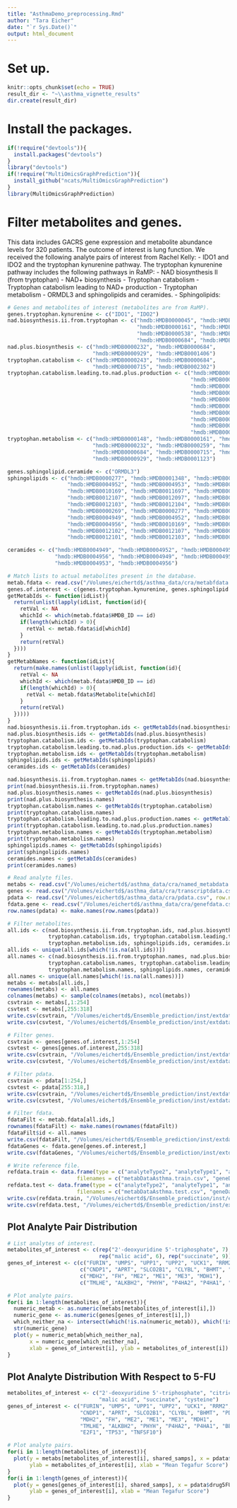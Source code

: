 ```yaml
---
title: "AsthmaDemo_preprocessing.Rmd"
author: "Tara Eicher"
date: "`r Sys.Date()`"
output: html_document
---
```


# Set up.
```r
knitr::opts_chunk$set(echo = TRUE)
result_dir <- "~\\asthma_vignette_results"
dir.create(result_dir)
```

# Install the packages.
```r
if(!require("devtools")){
  install.packages("devtools")
}
library("devtools")
if(!require("MultiOmicsGraphPrediction")){
  install_github("ncats/MultiOmicsGraphPrediction")
}
library(MultiOmicsGraphPrediction)
```

# Filter metabolites and genes.

This data includes GACRS gene expression and metabolite abundance levels for 320 patients. The outcome of interest is lung function. We received the following analyte pairs of interest from Rachel Kelly:
- IDO1 and IDO2 and the tryptophan kynurenine pathway. The tryptophan kynurenine pathway includes the following pathways in RaMP:
  - NAD biosynthesis II (from tryptophan)
  - NAD+ biosynthesis
  - Tryptophan catabolism
  - Tryptophan catabolism leading to NAD+ production
  - Tryptophan metabolism
- ORMDL3 and sphingolipids and ceramides.
  - Sphingolipids: 

```r
# Genes and metabolites of interest (metabolites are from RaMP).
genes.tryptophan.kynurenine <- c("IDO1", "IDO2")
nad.biosynthesis.ii.from.tryptophan <- c("hmdb:HMDB0000045", "hmdb:HMDB0000148", 
                                         "hmdb:HMDB0000161", "hmdb:HMDB0000232", 
                                         "hmdb:HMDB0000538", "hmdb:HMDB0000641", 
                                         "hmdb:HMDB0000684", "hmdb:HMDB0000929")
nad.plus.biosynthesis <- c("hmdb:HMDB0000232", "hmdb:HMDB0000684", 
                           "hmdb:HMDB0000929", "hmdb:HMDB0001406")
tryptophan.catabolism <- c("hmdb:HMDB0000243", "hmdb:HMDB0000684", 
                           "hmdb:HMDB0000715", "hmdb:HMDB0002302")
tryptophan.catabolism.leading.to.nad.plus.production <- c("hmdb:HMDB0000161", 
                                                          "hmdb:HMDB0000197", 
                                                          "hmdb:HMDB0000232", 
                                                          "hmdb:HMDB0000259", 
                                                          "hmdb:HMDB0000684", 
                                                          "hmdb:HMDB0000715", 
                                                          "hmdb:HMDB0000881", 
                                                          "hmdb:HMDB0000929", 
                                                          "hmdb:HMDB0001123", 
                                                          "hmdb:HMDB0001406")
tryptophan.metabolism <- c("hmdb:HMDB0000148", "hmdb:HMDB0000161", "hmdb:HMDB0000197", 
                           "hmdb:HMDB0000232", "hmdb:HMDB0000259", "hmdb:HMDB0000538", 
                           "hmdb:HMDB0000684", "hmdb:HMDB0000715", "hmdb:HMDB0000881", 
                           "hmdb:HMDB0000929", "hmdb:HMDB0001123")

genes.sphingolipid.ceramide <- c("ORMDL3")
sphingolipids <- c("hmdb:HMDB0000277", "hmdb:HMDB0001348", "hmdb:HMDB0004949",
                   "hmdb:HMDB0004952", "hmdb:HMDB0004953", "hmdb:HMDB0004956",
                   "hmdb:HMDB0010169", "hmdb:HMDB0011697", "hmdb:HMDB0012102",
                   "hmdb:HMDB0012107", "hmdb:HMDB0012097", "hmdb:HMDB0012101",
                   "hmdb:HMDB0012103", "hmdb:HMDB0012104", "hmdb:HMDB0000252",
                   "hmdb:HMDB0000269", "hmdb:HMDB0000277", "hmdb:HMDB0001348",
                   "hmdb:HMDB0004949", "hmdb:HMDB0004952", "hmdb:HMDB0004953",
                   "hmdb:HMDB0004956", "hmdb:HMDB0010169", "hmdb:HMDB0011697",
                   "hmdb:HMDB0012102", "hmdb:HMDB0012107", "hmdb:HMDB0012097",
                   "hmdb:HMDB0012101", "hmdb:HMDB0012103", "hmdb:HMDB0012104")

ceramides <- c("hmdb:HMDB0004949", "hmdb:HMDB0004952", "hmdb:HMDB0004953",
               "hmdb:HMDB0004956", "hmdb:HMDB0004949", "hmdb:HMDB0004952",
               "hmdb:HMDB0004953", "hmdb:HMDB0004956")

# Match lists to actual metabolites present in the database.
metab.fdata <- read.csv("/Volumes/eichertd$/asthma_data/cra/metabfdata.csv")
genes.of.interest <- c(genes.tryptophan.kynurenine, genes.sphingolipid.ceramide)
getMetabIds <- function(idList){
  return(unlist(lapply(idList, function(id){
    retVal <- NA
    whichId <- which(metab.fdata$HMDB_ID == id)
    if(length(whichId) > 0){
      retVal <- metab.fdata$id[whichId]
    }
    return(retVal)
  })))
}
getMetabNames <- function(idList){
  return(make.names(unlist(lapply(idList, function(id){
    retVal <- NA
    whichId <- which(metab.fdata$HMDB_ID == id)
    if(length(whichId) > 0){
      retVal <- metab.fdata$Metabolite[whichId]
    }
    return(retVal)
  }))))
}
nad.biosynthesis.ii.from.tryptophan.ids <- getMetabIds(nad.biosynthesis.ii.from.tryptophan)
nad.plus.biosynthesis.ids <- getMetabIds(nad.plus.biosynthesis)
tryptophan.catabolism.ids <- getMetabIds(tryptophan.catabolism)
tryptophan.catabolism.leading.to.nad.plus.production.ids <- getMetabIds(tryptophan.catabolism.leading.to.nad.plus.production)
tryptophan.metabolism.ids <- getMetabIds(tryptophan.metabolism)
sphingolipids.ids <- getMetabIds(sphingolipids)
ceramides.ids <- getMetabIds(ceramides)

nad.biosynthesis.ii.from.tryptophan.names <- getMetabIds(nad.biosynthesis.ii.from.tryptophan)
print(nad.biosynthesis.ii.from.tryptophan.names)
nad.plus.biosynthesis.names <- getMetabIds(nad.plus.biosynthesis)
print(nad.plus.biosynthesis.names)
tryptophan.catabolism.names <- getMetabIds(tryptophan.catabolism)
print(tryptophan.catabolism.names)
tryptophan.catabolism.leading.to.nad.plus.production.names <- getMetabIds(tryptophan.catabolism.leading.to.nad.plus.production)
print(tryptophan.catabolism.leading.to.nad.plus.production.names)
tryptophan.metabolism.names <- getMetabIds(tryptophan.metabolism)
print(tryptophan.metabolism.names)
sphingolipids.names <- getMetabIds(sphingolipids)
print(sphingolipids.names)
ceramides.names <- getMetabIds(ceramides)
print(ceramides.names)

# Read analyte files.
metabs <- read.csv("/Volumes/eichertd$/asthma_data/cra/named_metabdata.csv", row.names = 1)
genes <- read.csv("/Volumes/eichertd$/asthma_data/cra/transcriptdata.csv", row.names = 1)
pdata <- read.csv("/Volumes/eichertd$/asthma_data/cra/pdata.csv", row.names = 1)
fdata.gene <- read.csv("/Volumes/eichertd$/asthma_data/cra/genefdata.csv", row.names = 1)
row.names(pdata) <- make.names(row.names(pdata))
```

```r
# Filter metabolites.
all.ids <- c(nad.biosynthesis.ii.from.tryptophan.ids, nad.plus.biosynthesis.ids,
             tryptophan.catabolism.ids, tryptophan.catabolism.leading.to.nad.plus.production.ids,
             tryptophan.metabolism.ids, sphingolipids.ids, ceramides.ids)
all.ids <- unique(all.ids[which(!is.na(all.ids))])
all.names <- c(nad.biosynthesis.ii.from.tryptophan.names, nad.plus.biosynthesis.names,
             tryptophan.catabolism.names, tryptophan.catabolism.leading.to.nad.plus.production.names,
             tryptophan.metabolism.names, sphingolipids.names, ceramides.names)
all.names <- unique(all.names[which(!is.na(all.names))])
metabs <- metabs[all.ids,]
rownames(metabs) <- all.names
colnames(metabs) <- sample(colnames(metabs), ncol(metabs))
csvtrain <- metabs[,1:254]
csvtest <- metabs[,255:318]
write.csv(csvtrain, "/Volumes/eichertd$/Ensemble_prediction/inst/extdata/metabDataAsthma.train.csv")
write.csv(csvtest, "/Volumes/eichertd$/Ensemble_prediction/inst/extdata/metabDataAsthma.test.csv")

# Filter genes.
csvtrain <- genes[genes.of.interest,1:254]
csvtest <- genes[genes.of.interest,255:318]
write.csv(csvtrain, "/Volumes/eichertd$/Ensemble_prediction/inst/extdata/geneDataAsthma.train.csv")
write.csv(csvtest, "/Volumes/eichertd$/Ensemble_prediction/inst/extdata/geneDataAsthma.test.csv")

# Filter pdata.
csvtrain <- pdata[1:254,]
csvtest <- pdata[255:318,]
write.csv(csvtrain, "/Volumes/eichertd$/Ensemble_prediction/inst/extdata/pDataAsthma.train.csv")
write.csv(csvtest, "/Volumes/eichertd$/Ensemble_prediction/inst/extdata/pDataAsthma.test.csv")

# Filter fdata.
fdataFilt <- metab.fdata[all.ids,]
rownames(fdataFilt) <- make.names(rownames(fdataFilt))
fdataFilt$id <- all.names
write.csv(fdataFilt, "/Volumes/eichertd$/Ensemble_prediction/inst/extdata/fDataMetabAsthma.csv")
fdataGenes <- fdata.gene[genes.of.interest,]
write.csv(fdataGenes, "/Volumes/eichertd$/Ensemble_prediction/inst/extdata/fDataGeneAsthma.csv")

# Write reference file.
refdata.train <- data.frame(type = c("analyteType2", "analyteType1", "analyteType2MetaData", "analyteType1MetaData", "sampleMetaData"),
                      filenames = c("metabDataAsthma.train.csv", "geneDataAsthma.train.csv", "fDataMetabAsthma.csv", "fDataGeneAsthma.csv", "pDataAsthma.train.csv"))
refdata.test <- data.frame(type = c("analyteType2", "analyteType1", "analyteType2MetaData", "analyteType1MetaData", "sampleMetaData"),
                      filenames = c("metabDataAsthma.test.csv", "geneDataAsthma.test.csv", "fDataMetabAsthma.csv", "fDataGeneAsthma.csv", "pDataAsthma.test.csv"))
write.csv(refdata.train, "/Volumes/eichertd$/Ensemble_prediction/inst/extdata/Asthma.train.csv", row.names = FALSE)
write.csv(refdata.test, "/Volumes/eichertd$/Ensemble_prediction/inst/extdata/Asthma.test.csv", row.names = FALSE)
```

## Plot Analyte Pair Distribution
```r
# List analytes of interest.
metabolites_of_interest <- c(rep("2'-deoxyuridine 5'-triphosphate", 7), rep("citric acid", 11),
                             rep("malic acid", 6), rep("succinate", 9))
genes_of_interest <- c(c("FURIN", "UMPS", "UPP1", "UPP2", "UCK1", "RRM2", "TYMS"),
                       c("CNDP1", "APRT", "SLCO2B1", "CLYBL", "BHMT", "PDE5A", "IL4I1", "HS3ST3A1", "HS3ST3B1", "OR10H3"),
                       c("MDH2", "FH", "ME2", "ME1", "ME3", "MDH1"),
                       c("TMLHE", "ALKBH2", "PHYH", "P4HA2", "P4HA1", "BBOX1", "PLOD1", "PLOD2", "PLOD3", "P3H1"))

# Plot analyte pairs.
for(i in 1:length(metabolites_of_interest)){
  numeric_metab <- as.numeric(metabs[metabolites_of_interest[i],])
  numeric_gene <- as.numeric(genes[genes_of_interest[i],])
  which_neither_na <- intersect(which(!is.na(numeric_metab)), which(!is.na(numeric_gene)))
  str(numeric_gene)
  plot(y = numeric_metab[which_neither_na], 
       x = numeric_gene[which_neither_na],
       xlab = genes_of_interest[i], ylab = metabolites_of_interest[i])
}
```

## Plot Analyte Distribution With Respect to 5-FU
```r
metabolites_of_interest <- c("2'-deoxyuridine 5'-triphosphate", "citric acid",
                             "malic acid", "succinate", "cysteine")
genes_of_interest <- c("FURIN", "UMPS", "UPP1", "UPP2", "UCK1", "RRM2", "TYMS",
                       "CNDP1", "APRT", "SLCO2B1", "CLYBL", "BHMT", "PDE5A", "IL4I1", "HS3ST3A1", "HS3ST3B1", "OR10H3",
                       "MDH2", "FH", "ME2", "ME1", "ME3", "MDH1",
                       "TMLHE", "ALKBH2", "PHYH", "P4HA2", "P4HA1", "BBOX1", "PLOD1", "PLOD2", "PLOD3", "P3H1",
                       "E2F1", "TP53", "TNFSF10")

# Plot analyte pairs.
for(i in 1:length(metabolites_of_interest)){
  plot(y = metabs[metabolites_of_interest[i], shared_samps], x = pdata$drug5FU, 
       ylab = metabolites_of_interest[i], xlab = "Mean Tegafur Score")
}
for(i in 1:length(genes_of_interest)){
  plot(y = genes[genes_of_interest[i], shared_samps], x = pdata$drug5FU, 
       ylab = genes_of_interest[i], xlab = "Mean Tegafur Score")
}
```
